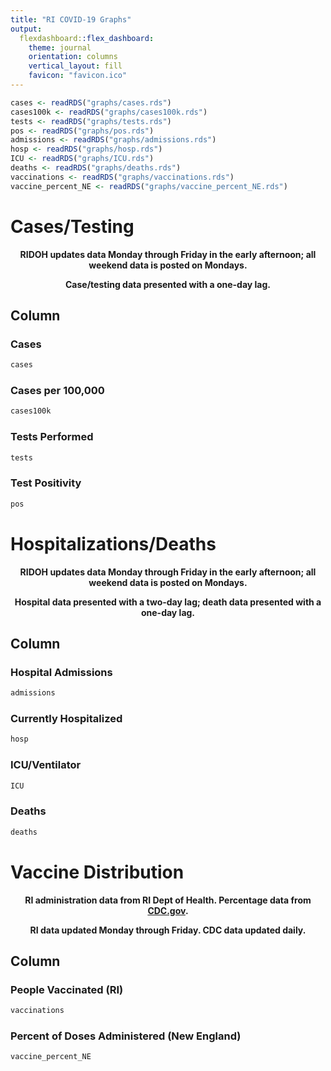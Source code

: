 ```yaml
---
title: "RI COVID-19 Graphs"
output: 
  flexdashboard::flex_dashboard:
    theme: journal
    orientation: columns
    vertical_layout: fill
    favicon: "favicon.ico"
---
```


```r
cases <- readRDS("graphs/cases.rds")
cases100k <- readRDS("graphs/cases100k.rds")
tests <- readRDS("graphs/tests.rds")
pos <- readRDS("graphs/pos.rds")
admissions <- readRDS("graphs/admissions.rds")
hosp <- readRDS("graphs/hosp.rds")
ICU <- readRDS("graphs/ICU.rds")
deaths <- readRDS("graphs/deaths.rds")
vaccinations <- readRDS("graphs/vaccinations.rds")
vaccine_percent_NE <- readRDS("graphs/vaccine_percent_NE.rds")
```

Cases/Testing
===

<center> **RIDOH updates data Monday through Friday in the early afternoon; all weekend data is posted on Mondays.**

**Case/testing data presented with a one-day lag.** </center>

Column {.tabset}
---

### Cases

```r
cases
```

### Cases per 100,000

```r
cases100k
```

### Tests Performed

```r
tests
```

### Test Positivity

```r
pos
```

Hospitalizations/Deaths
===

<center>**RIDOH updates data Monday through Friday in the early afternoon; all weekend data is posted on Mondays.**

**Hospital data presented with a two-day lag; death data presented with a one-day lag.**</center>

Column {.tabset}
---

### Hospital Admissions

```r
admissions
```

### Currently Hospitalized

```r
hosp
```

### ICU/Ventilator

```r
ICU
```

### Deaths

```r
deaths
```


Vaccine Distribution
===


<center> **RI administration data from RI Dept of Health. Percentage data from [CDC.gov](https://cdc.gov).**

**RI data updated Monday through Friday. CDC data updated daily.** </center>

Column {.tabset}
---

### People Vaccinated (RI)

```r
vaccinations
```

### Percent of Doses Administered (New England)

```r
vaccine_percent_NE
```

